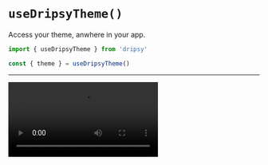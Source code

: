 # `useDripsyTheme()`

Access your theme, anwhere in your app.

```ts
import { useDripsyTheme } from 'dripsy'

const { theme } = useDripsyTheme()
```

---

<video
  src="https://user-images.githubusercontent.com/13172299/136262629-d2fde15a-87fb-4d37-a6ca-64c71aded495.mp4"
  autoplay="true"
  controls="true"
/>
